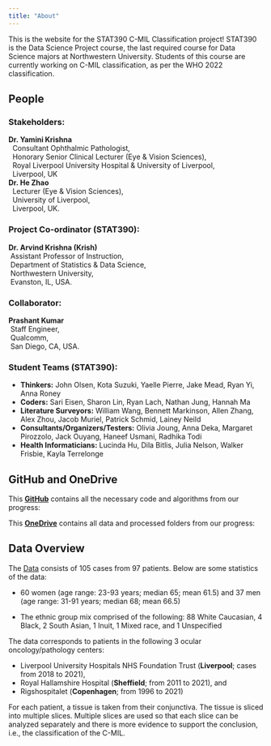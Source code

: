 ```yaml
---
title: "About"
---
```


This is the website for the STAT390 C-MIL Classification project! STAT390 is the Data Science Project course, the last required course for Data Science majors at Northwestern University. Students of this course are currently working on C-MIL classification, as per the WHO 2022 classification.

## People

### Stakeholders: 

| **Dr. Yamini Krishna**
|   Consultant Ophthalmic Pathologist,
|   Honorary Senior Clinical Lecturer (Eye \& Vision Sciences),
|   Royal Liverpool University Hospital \& University of Liverpool, 
|   Liverpool, UK


| **Dr. He Zhao**
|   Lecturer (Eye \& Vision Sciences),
|   University of Liverpool, 
|   Liverpool, UK.

### Project Co-ordinator (STAT390): 

| **Dr. Arvind Krishna (Krish)**
|  Assistant Professor of Instruction,
|  Department of Statistics \& Data Science,
|  Northwestern University,
|  Evanston, IL, USA.

### Collaborator:

| **Prashant Kumar**
|  Staff Engineer,
|  Qualcomm,
|  San Diego, CA, USA.

### Student Teams (STAT390):

- **Thinkers:** John Olsen, Kota Suzuki, Yaelle Pierre, Jake Mead, Ryan Yi,	Anna Roney
- **Coders:** Sari Eisen, Sharon Lin,	Ryan Lach,	Nathan Jung,	Hannah Ma
- **Literature Surveyors:** William Wang,	Bennett Markinson,	Allen Zhang,	Alex Zhou,	Jacob Muriel,	Patrick Schmid,	Lainey Neild
- **Consultants/Organizers/Testers:** Olivia Joung,	Anna Deka,	Margaret Pirozzolo,	Jack Ouyang,	Haneef Usmani,	Radhika Todi
- **Health Informaticians:** Lucinda Hu,	Dila Bitlis,	Julia Nelson,	Walker Frisbie,	Kayla Terrelonge


## GitHub and OneDrive

This **[GitHub](https://github.com/arvindkrishna87/STAT390_WI2025.git)** contains all the necessary code and algorithms from our progress:

This **[OneDrive](https://nuwildcat-my.sharepoint.com/personal/akl0407_ads_northwestern_edu/_layouts/15/onedrive.aspx?id=%2Fpersonal%2Fakl0407%5Fads%5Fnorthwestern%5Fedu%2FDocuments%2FSTAT390&sortField=LinkFilename&isAscending=true)** contains all data and processed folders from our progress:



## Data Overview

The [Data](https://www.sciencedirect.com/science/article/pii/S0023683723002246) consists of 105 cases from 97 patients. Below are some statistics of the data:

- 60 women (age range: 23-93 years; median 65; mean 61.5) and 37 men (age range:
31-91 years; median 68; mean 66.5)

- The ethnic group mix comprised of the following: 88 White Caucasian, 4 Black, 2
South Asian, 1 Inuit, 1 Mixed race, and 1 Unspecified

The data corresponds to patients in the following 3 ocular oncology/pathology
centers:

- Liverpool University Hospitals NHS Foundation Trust (**Liverpool**; cases from
2018 to 2021),
- Royal Hallamshire Hospital (**Sheffield**; from 2011 to 2021), and
- Rigshospitalet (**Copenhagen**; from 1996 to 2021)


For each patient, a tissue is taken from their conjunctiva. The tissue is sliced into multiple slices. Multiple slices are used so that each slice can be analyzed separately and there is more evidence to support the conclusion,
i.e., the classification of the C-MIL.
